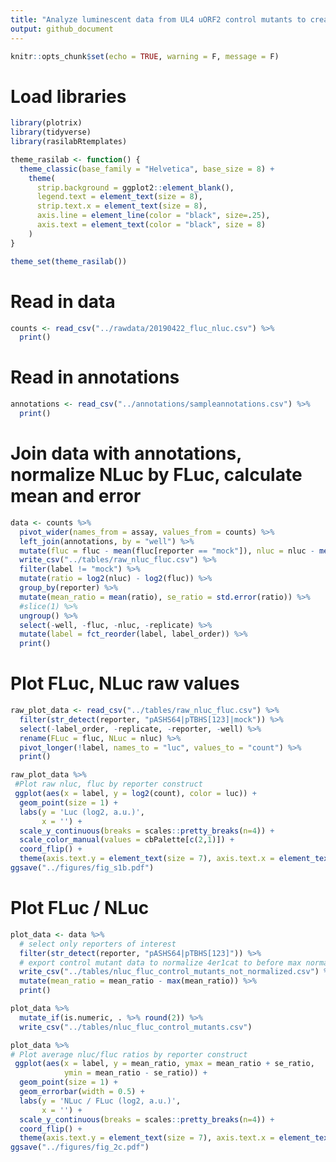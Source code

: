 ```yaml
---
title: "Analyze luminescent data from UL4 uORF2 control mutants to create figures 2C and S1B"
output: github_document
---
```


```r
knitr::opts_chunk$set(echo = TRUE, warning = F, message = F)
```

# Load libraries

```r
library(plotrix)
library(tidyverse)
library(rasilabRtemplates)

theme_rasilab <- function() {
  theme_classic(base_family = "Helvetica", base_size = 8) +
    theme(
      strip.background = ggplot2::element_blank(),
      legend.text = element_text(size = 8),
      strip.text.x = element_text(size = 8),
      axis.line = element_line(color = "black", size=.25),
      axis.text = element_text(color = "black", size = 8)
    )
}

theme_set(theme_rasilab())
```

# Read in data

```r
counts <- read_csv("../rawdata/20190422_fluc_nluc.csv") %>% 
  print()
```

# Read in annotations

```r
annotations <- read_csv("../annotations/sampleannotations.csv") %>% 
  print()
```

# Join data with annotations, normalize NLuc by FLuc, calculate mean and error

```r
data <- counts %>% 
  pivot_wider(names_from = assay, values_from = counts) %>%
  left_join(annotations, by = "well") %>%
  mutate(fluc = fluc - mean(fluc[reporter == "mock"]), nluc = nluc - mean(nluc[reporter == "mock"])) %>%
  write_csv("../tables/raw_nluc_fluc.csv") %>%
  filter(label != "mock") %>% 
  mutate(ratio = log2(nluc) - log2(fluc)) %>% 
  group_by(reporter) %>% 
  mutate(mean_ratio = mean(ratio), se_ratio = std.error(ratio)) %>%
  #slice(1) %>% 
  ungroup() %>% 
  select(-well, -fluc, -nluc, -replicate) %>%
  mutate(label = fct_reorder(label, label_order)) %>%
  print()
```

# Plot FLuc, NLuc raw values

```r
raw_plot_data <- read_csv("../tables/raw_nluc_fluc.csv") %>%
  filter(str_detect(reporter, "pASHS64|pTBHS[123]|mock")) %>%
  select(-label_order, -replicate, -reporter, -well) %>%
  rename(FLuc = fluc, NLuc = nluc) %>%
  pivot_longer(!label, names_to = "luc", values_to = "count") %>%
  print()

raw_plot_data %>%
 #Plot raw nluc, fluc by reporter construct
 ggplot(aes(x = label, y = log2(count), color = luc)) +
  geom_point(size = 1) +
  labs(y = 'Luc (log2, a.u.)',
       x = '') +
  scale_y_continuous(breaks = scales::pretty_breaks(n=4)) +
  scale_color_manual(values = cbPalette[c(2,1)]) +
  coord_flip() +
  theme(axis.text.y = element_text(size = 7), axis.text.x = element_text(size = 7), legend.title = element_blank())
ggsave("../figures/fig_s1b.pdf")
```

# Plot FLuc / NLuc

```r
plot_data <- data %>%
  # select only reporters of interest
  filter(str_detect(reporter, "pASHS64|pTBHS[123]")) %>%
  # export control mutant data to normalize 4er1cat to before max normalizing
  write_csv("../tables/nluc_fluc_control_mutants_not_normalized.csv") %>%
  mutate(mean_ratio = mean_ratio - max(mean_ratio)) %>% 
  print()

plot_data %>% 
  mutate_if(is.numeric, . %>% round(2)) %>% 
  write_csv("../tables/nluc_fluc_control_mutants.csv")

plot_data %>%
# Plot average nluc/fluc ratios by reporter construct
 ggplot(aes(x = label, y = mean_ratio, ymax = mean_ratio + se_ratio,
            ymin = mean_ratio - se_ratio)) +  
  geom_point(size = 1) +
  geom_errorbar(width = 0.5) +
  labs(y = 'NLuc / FLuc (log2, a.u.)',
       x = '') +
  scale_y_continuous(breaks = scales::pretty_breaks(n=4)) +
  coord_flip() +
  theme(axis.text.y = element_text(size = 7), axis.text.x = element_text(size = 7))
ggsave("../figures/fig_2c.pdf")
```
